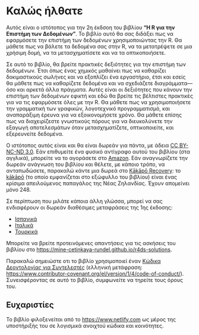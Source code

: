 # Καλώς ήλθατε {.unnumbered}

Αυτός είναι ο ιστότοπος για την 2η έκδσοη του βιβλίου **"Η R για την Επιστήμη των Δεδομένων"**.
Το βιβλίο αυτό θα σας διδάξει πως να εφαρμόσετε την επιστήμη των δεδομένων χρησιμοποιώντας την R.
Θα μάθετε πως να βάλετε τα δεδομένα σας στην R, να τα μετατρέψετε σε μια χρήσιμη δομή, να τα μετασχηματίσετε και να τα οπτικοποιήσετε.

Σε αυτό το βιβλίο, θα βρείτε πρακτικές δεξιότητες για την επιστήμη των δεδομένων.
Έτσι όπως ένας χημικός μαθαίνει πως να καθαρίζει δοκιμαστικούς σωλήνες και να εξοπλίζει ένα εργαστήριο, έτσι και εσείς θα μάθετε πως να καθαρίζετε δεδομένα και να σχεδιάζετε διαγράμματα---όσο και αρκετά άλλα πράγματα.
Αυτές είναι οι δεξιότητες που κάνουν την επιστήμη των δεδομένων εφικτή και εδώ θα βρείτε τις βέλτιστες πρακτικές για να τις εφαρμόσετε όλες με την R.
Θα μάθετε πως να χρησιμοποιήσετε την γραμματική των γραφικών, λογοτεχνικό προγραμματισμό, και αναπαράξιμη έρευνα για να εξοικονομήσετε χρόνο.
Θα μάθετε επίσης πως να διαχειρίζεστε γνωστικούς πόρους για να διευκολύνετε την εξαγωγή αποτελεσμάτων όταν μετασχηματίζετε, οπτικοποιείτε, και εξερευνείτε δεδομένα.

Ο ιστότοπος αυτός είναι και θα είναι δωρεάν για πάντα, με άδεια [CC BY-NC-ND 3.0](https://creativecommons.org/licenses/by-nc-nd/3.0/us/).
Εάν επιθυμείτε ένα φυσικό αντίγραφο αυτού του βιβλίου (στα αγγλικά), μπορείτε να το αγοράσετε στο [Amazon](https://www.amazon.com/dp/1492097403?&tag=hadlwick-20).
Εάν αναγνωρίζετε την δωρεάν ανάγνωση του βιβλίου και θέλετε, με κάποιο τρόπο, να ανταπωδώσετε, παρακαλώ κάντε μια δωρεά στο [Kākāpō Recovery](https://www.doc.govt.nz/kakapo-donate): το [kākāpō](https://www.youtube.com/watch?v=9T1vfsHYiKY) (το οποίο εμφανίζεται στο εξώφυλλο του βιβλίου) είναι ένας κρίσιμα απειλούμενος παπαγάλος της Νέας Ζηλανδίας.
Έχουν απομείνει μόνο 248.

Σε περίπτωση που μιλάτε κάποια άλλη γλώσσα, μπορεί να σας ενδιαφέρουν οι δωρεάν διαθέσιμες μεταφράσεις της 1ης έκδοσης:

-   [Ισπανικά](http://es.r4ds.hadley.nz)
-   [Ιταλικά](https://it.r4ds.hadley.nz)
-   [Τουρκικά](https://tr.r4ds.hadley.nz)

Μπορείτε να βρείτε προτεινόμενες απαντήσεις για τις ασκήσεις του βιβλίου στο <https://mine-cetinkaya-rundel.github.io/r4ds-solutions>.

Παρακαλώ σημειώστε οτι το βιβλίο χρησιμοποιεί έναν [Κώδικα Δεοντολογίας για Συντελεστές](https://contributor-covenant.org/version/2/0/CODE_OF_CONDUCT.html) (ελληνική μετάφραση: <https://www.contributor-covenant.org/el/version/1/4/code-of-conduct/>).
Συνεισφέροντας σε αυτό το βιβλίο, συμφωνείτε να τηρείτε τους όρους του.

## Ευχαριστίες {.unnumbered}

Το βιβλίο φιλοξενείται από το <https://www.netlify.com> ως μέρος της υποστήριξής του σε λογισμικά ανοιχτού κώδικα και κοινότητες.
